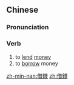 {{also|借钱}}
==Chinese==
{{zh-forms|s=借钱}}

===Pronunciation===
{{zh-pron
|m=jièqián
|c=ze3 cin2
|cat=v
}}

===Verb===
{{zh-verb}}

# to [[lend]] [[money]]
# to [[borrow]] money

[[zh-min-nan:借錢]]
[[zh:借錢]]